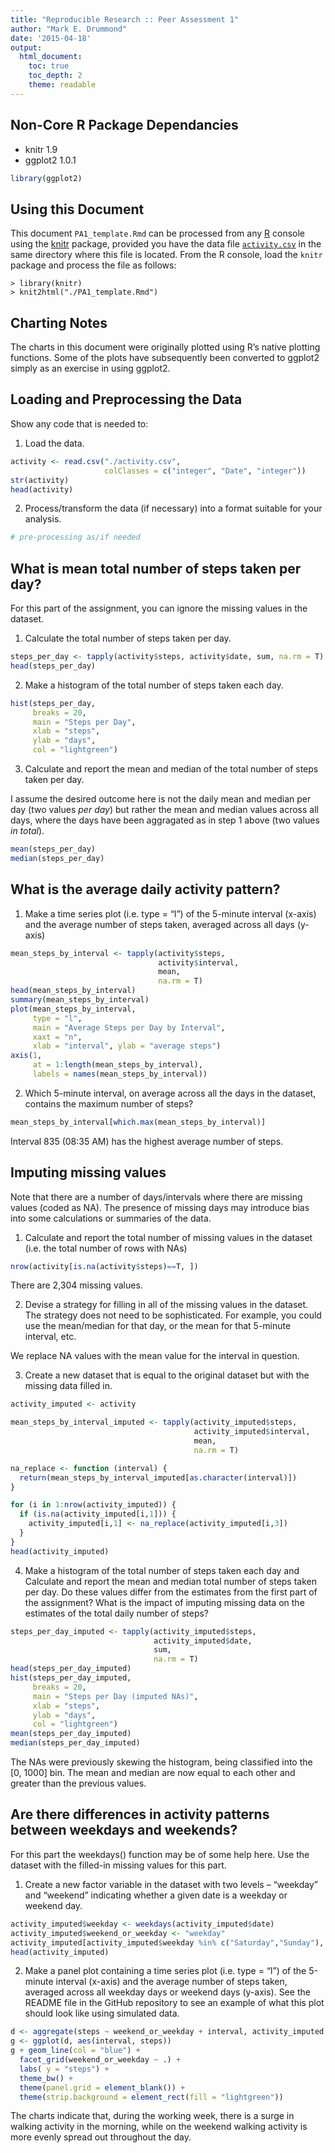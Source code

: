 ```yaml
---
title: "Reproducible Research :: Peer Assessment 1"
author: "Mark E. Drummond"
date: '2015-04-18'
output: 
  html_document:
    toc: true
    toc_depth: 2
    theme: readable
---
```


## Non-Core R Package Dependancies

* knitr 1.9
* ggplot2 1.0.1

```r
library(ggplot2)
```

## Using this Document

This document `PA1_template.Rmd` can be processed from any
[R](http://cran.utstat.utoronto.ca/) console using the
[knitr](http://yihui.name/knitr/) package, provided you have the data file
[`activity.csv`](https://d396qusza40orc.cloudfront.net/repdata%2Fdata%2Factivity.zip)
in the same directory where this file is located. From the R console, load the
`knitr` package and process the file as follows:

    > library(knitr)
    > knit2html("./PA1_template.Rmd")

## Charting Notes

The charts in this document were originally plotted using R's native plotting
functions. Some of the plots have subsequently been converted to ggplot2 simply
as an exercise in using ggplot2.

## Loading and Preprocessing the Data

Show any code that is needed to:

1. Load the data.

```r
activity <- read.csv("./activity.csv", 
                     colClasses = c("integer", "Date", "integer"))
str(activity)
head(activity)
```

2. Process/transform the data (if necessary) into a format suitable for your
analysis.

```r
# pre-processing as/if needed
```

## What is mean total number of steps taken per day?

For this part of the assignment, you can ignore the missing values in the
dataset.

1. Calculate the total number of steps taken per day.

```r
steps_per_day <- tapply(activity$steps, activity$date, sum, na.rm = T)
head(steps_per_day)
```

2. Make a histogram of the total number of steps taken each day.

```r
hist(steps_per_day, 
     breaks = 20, 
     main = "Steps per Day", 
     xlab = "steps", 
     ylab = "days",
     col = "lightgreen")
```

3. Calculate and report the mean and median of the total number of steps taken
per day.

I assume the desired outcome here is not the daily mean and median per day (two
values *per day*) but rather the mean and median values across all days, where
the days have been aggragated as in step 1 above (two values *in total*).

```r
mean(steps_per_day)
median(steps_per_day)
```

## What is the average daily activity pattern?

1. Make a time series plot (i.e. type = "l") of the 5-minute interval (x-axis)
and the average number of steps taken, averaged across all days (y-axis)

```r
mean_steps_by_interval <- tapply(activity$steps, 
                                 activity$interval, 
                                 mean, 
                                 na.rm = T)
head(mean_steps_by_interval)
summary(mean_steps_by_interval)
plot(mean_steps_by_interval,
     type = "l",
     main = "Average Steps per Day by Interval",
     xaxt = "n",
     xlab = "interval", ylab = "average steps")
axis(1, 
     at = 1:length(mean_steps_by_interval), 
     labels = names(mean_steps_by_interval))
```

2. Which 5-minute interval, on average across all the days in the dataset,
contains the maximum number of steps?

```r
mean_steps_by_interval[which.max(mean_steps_by_interval)]
```

Interval 835 (08:35 AM) has the highest average number of steps.

## Imputing missing values

Note that there are a number of days/intervals where there are missing values
(coded as NA). The presence of missing days may introduce bias into some
calculations or summaries of the data.

1. Calculate and report the total number of missing values in the dataset (i.e.
the total number of rows with NAs)

```r
nrow(activity[is.na(activity$steps)==T, ])
```

There are 2,304 missing values.

2. Devise a strategy for filling in all of the missing values in the dataset.
The strategy does not need to be sophisticated. For example, you could use the
mean/median for that day, or the mean for that 5-minute interval, etc.

We replace NA values with the mean value for the interval in question.

3. Create a new dataset that is equal to the original dataset but with the
missing data filled in.

```r
activity_imputed <- activity

mean_steps_by_interval_imputed <- tapply(activity_imputed$steps, 
                                         activity_imputed$interval, 
                                         mean, 
                                         na.rm = T)

na_replace <- function (interval) {
  return(mean_steps_by_interval_imputed[as.character(interval)])
}

for (i in 1:nrow(activity_imputed)) {
  if (is.na(activity_imputed[i,1])) {
    activity_imputed[i,1] <- na_replace(activity_imputed[i,3])
  }
}
head(activity_imputed)
```

4. Make a histogram of the total number of steps taken each day and Calculate
and report the mean and median total number of steps taken per day. Do these
values differ from the estimates from the first part of the assignment? What is
the impact of imputing missing data on the estimates of the total daily number
of steps?

```r
steps_per_day_imputed <- tapply(activity_imputed$steps, 
                                activity_imputed$date, 
                                sum, 
                                na.rm = T)
head(steps_per_day_imputed)
hist(steps_per_day_imputed, 
     breaks = 20, 
     main = "Steps per Day (imputed NAs)", 
     xlab = "steps", 
     ylab = "days",
     col = "lightgreen")
mean(steps_per_day_imputed)
median(steps_per_day_imputed)
```

The NAs were previously skewing the histogram, being classified into the [0,
1000] bin. The mean and median are now equal to each other and greater than the
previous values.

## Are there differences in activity patterns between weekdays and weekends?

For this part the weekdays() function may be of some help here. Use the dataset
with the filled-in missing values for this part.

1. Create a new factor variable in the dataset with two levels – “weekday” and
“weekend” indicating whether a given date is a weekday or weekend day.

```r
activity_imputed$weekday <- weekdays(activity_imputed$date)
activity_imputed$weekend_or_weekday <- "weekday"
activity_imputed[activity_imputed$weekday %in% c("Saturday","Sunday"), 5] <- "weekend"
head(activity_imputed)
```

2. Make a panel plot containing a time series plot (i.e. type = "l") of the
5-minute interval (x-axis) and the average number of steps taken, averaged
across all weekday days or weekend days (y-axis). See the README file in the
GitHub repository to see an example of what this plot should look like using
simulated data.

```r
d <- aggregate(steps ~ weekend_or_weekday + interval, activity_imputed, mean)
g <- ggplot(d, aes(interval, steps))
g + geom_line(col = "blue") + 
  facet_grid(weekend_or_weekday ~ .) + 
  labs( y = "steps") + 
  theme_bw() + 
  theme(panel.grid = element_blank()) + 
  theme(strip.background = element_rect(fill = "lightgreen"))
```

The charts indicate that, during the working week, there is a surge in walking
activity in the morning, while on the weekend walking activity is more evenly
spread out throughout the day.

